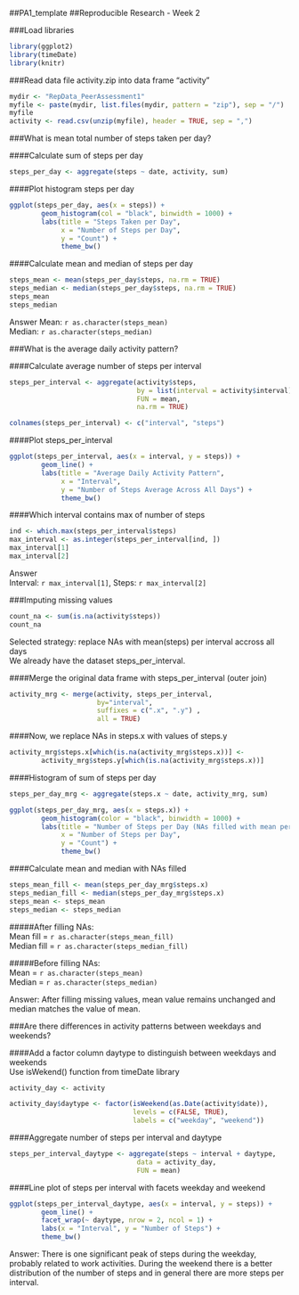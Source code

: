 ##PA1_template
##Reproducible Research - Week 2  
  

###Load libraries
```r
library(ggplot2)
library(timeDate)
library(knitr)
```

###Read data file activity.zip into data frame "activity"
```r
mydir <- "RepData_PeerAssessment1"
myfile <- paste(mydir, list.files(mydir, pattern = "zip"), sep = "/")
myfile
activity <- read.csv(unzip(myfile), header = TRUE, sep = ",")
```

###What is mean total number of steps taken per day?
    
####Calculate sum of steps per day
```r
steps_per_day <- aggregate(steps ~ date, activity, sum)
```

####Plot histogram steps per day
```r
ggplot(steps_per_day, aes(x = steps)) +
        geom_histogram(col = "black", binwidth = 1000) +
        labs(title = "Steps Taken per Day",
             x = "Number of Steps per Day",
             y = "Count") +
             theme_bw()
```

####Calculate mean and median of steps per day
```r
steps_mean <- mean(steps_per_day$steps, na.rm = TRUE)
steps_median <- median(steps_per_day$steps, na.rm = TRUE)
steps_mean
steps_median
```
  
Answer 
Mean: `r as.character(steps_mean)`  
Median: `r as.character(steps_median)`  
  
  
###What is the average daily activity pattern?

####Calculate average number of steps per interval
```r
steps_per_interval <- aggregate(activity$steps,
                                by = list(interval = activity$interval),
                                FUN = mean,
                                na.rm = TRUE)

colnames(steps_per_interval) <- c("interval", "steps")
```

####Plot steps_per_interval
```r
ggplot(steps_per_interval, aes(x = interval, y = steps)) +
        geom_line() +
        labs(title = "Average Daily Activity Pattern",
             x = "Interval",
             y = "Number of Steps Average Across All Days") +
             theme_bw()
```

####Which interval contains max of number of steps
```r
ind <- which.max(steps_per_interval$steps)
max_interval <- as.integer(steps_per_interval[ind, ])
max_interval[1]
max_interval[2]
```
  
Answer  
Interval: `r max_interval[1]`, Steps: `r max_interval[2]`  

  
###Imputing missing values

```r
count_na <- sum(is.na(activity$steps))
count_na
```

Selected strategy: replace NAs with mean(steps) per interval accross all days  
We already have the dataset steps_per_interval.

####Merge the original data frame with steps_per_interval (outer join)  
```r
activity_mrg <- merge(activity, steps_per_interval, 
                      by="interval", 
                      suffixes = c(".x", ".y") , 
                      all = TRUE)
```

####Now, we replace NAs in steps.x with values of steps.y
```r
activity_mrg$steps.x[which(is.na(activity_mrg$steps.x))] <-
        activity_mrg$steps.y[which(is.na(activity_mrg$steps.x))]
```

####Histogram of sum of steps per day
```r
steps_per_day_mrg <- aggregate(steps.x ~ date, activity_mrg, sum)

ggplot(steps_per_day_mrg, aes(x = steps.x)) +
        geom_histogram(color = "black", binwidth = 1000) +
        labs(title = "Number of Steps per Day (NAs filled with mean per interval)",
             x = "Number of Steps per Day",
             y = "Count") +
             theme_bw()
```

####Calculate mean and median with NAs filled
```r
steps_mean_fill <- mean(steps_per_day_mrg$steps.x)
steps_median_fill <- median(steps_per_day_mrg$steps.x)
steps_mean <- steps_mean
steps_median <- steps_median
```

#####After filling NAs:  
Mean fill =  `r as.character(steps_mean_fill)`  
Median fill = `r as.character(steps_median_fill)`  

#####Before filling NAs:  
Mean =  `r as.character(steps_mean)`  
Median = `r as.character(steps_median)`  
  
Answer: After filling missing values, mean value remains unchanged and median matches the value of mean.  
  
  
###Are there differences in activity patterns between weekdays and weekends?
 
####Add a factor column daytype to distinguish between weekdays and weekends  
Use isWekend() function from timeDate library
```r
activity_day <- activity

activity_day$daytype <- factor(isWeekend(as.Date(activity$date)),
                               levels = c(FALSE, TRUE),
                               labels = c("weekday", "weekend"))
```

####Aggregate number of steps per interval and daytype
```r
steps_per_interval_daytype <- aggregate(steps ~ interval + daytype, 
                                data = activity_day,
                                FUN = mean)
```

####Line plot of steps per interval with facets weekday and weekend
```r
ggplot(steps_per_interval_daytype, aes(x = interval, y = steps)) +
        geom_line() +
        facet_wrap(~ daytype, nrow = 2, ncol = 1) +
        labs(x = "Interval", y = "Number of Steps") +
        theme_bw()
```

Answer: There is one significant peak of steps during the weekday, probably
related to work activities. During the weekend there is a better distribution
of the number of steps and in general there are more steps per interval.


